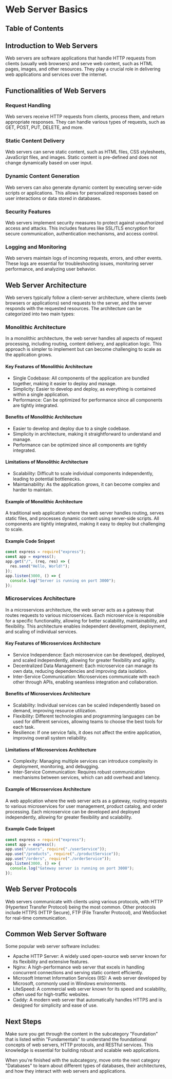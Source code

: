 
# Web Server Basics

## Table of Contents

## Introduction to Web Servers

Web servers are software applications that handle HTTP requests from clients (usually web browsers) and serve web content, such as HTML pages, images, and other resources. They play a crucial role in delivering web applications and services over the internet.

## Functionalities of Web Servers

### Request Handling

Web servers receive HTTP requests from clients, process them, and return appropriate responses. They can handle various types of requests, such as GET, POST, PUT, DELETE, and more.

### Static Content Delivery

Web servers can serve static content, such as HTML files, CSS stylesheets, JavaScript files, and images. Static content is pre-defined and does not change dynamically based on user input.

### Dynamic Content Generation

Web servers can also generate dynamic content by executing server-side scripts or applications. This allows for personalized responses based on user interactions or data stored in databases.

### Security Features

Web servers implement security measures to protect against unauthorized access and attacks. This includes features like SSL/TLS encryption for secure communication, authentication mechanisms, and access control.

### Logging and Monitoring

Web servers maintain logs of incoming requests, errors, and other events. These logs are essential for troubleshooting issues, monitoring server performance, and analyzing user behavior.

## Web Server Architecture

Web servers typically follow a client-server architecture, where clients (web browsers or applications) send requests to the server, and the server responds with the requested resources. The architecture can be categorized into two main types:

### Monolithic Architecture

In a monolithic architecture, the web server handles all aspects of request processing, including routing, content delivery, and application logic. This approach is simpler to implement but can become challenging to scale as the application grows.

#### Key Features of Monolithic Architecture

- Single Codebase: All components of the application are bundled together, making it easier to deploy and manage.
- Simplicity: Easier to develop and deploy, as everything is contained within a single application.
- Performance: Can be optimized for performance since all components are tightly integrated.

#### Benefits of Monolithic Architecture

- Easier to develop and deploy due to a single codebase.
- Simplicity in architecture, making it straightforward to understand and manage.
- Performance can be optimized since all components are tightly integrated.

#### Limitations of Monolithic Architecture

- Scalability: Difficult to scale individual components independently, leading to potential bottlenecks.
- Maintainability: As the application grows, it can become complex and harder to maintain.

#### Example of Monolithic Architecture

A traditional web application where the web server handles routing, serves static files, and processes dynamic content using server-side scripts. All components are tightly integrated, making it easy to deploy but challenging to scale.

#### Example Code Snippet

```javascript
const express = require("express");
const app = express();
app.get("/", (req, res) => {
  res.send("Hello, World!");
});
app.listen(3000, () => {
  console.log("Server is running on port 3000");
});
```

### Microservices Architecture

In a microservices architecture, the web server acts as a gateway that routes requests to various microservices. Each microservice is responsible for a specific functionality, allowing for better scalability, maintainability, and flexibility. This architecture enables independent development, deployment, and scaling of individual services.

#### Key Features of Microservices Architecture

- Service Independence: Each microservice can be developed, deployed, and scaled independently, allowing for greater flexibility and agility.
- Decentralized Data Management: Each microservice can manage its own data, reducing dependencies and improving data isolation.
- Inter-Service Communication: Microservices communicate with each other through APIs, enabling seamless integration and collaboration.

#### Benefits of Microservices Architecture

- Scalability: Individual services can be scaled independently based on demand, improving resource utilization.
- Flexibility: Different technologies and programming languages can be used for different services, allowing teams to choose the best tools for each task.
- Resilience: If one service fails, it does not affect the entire application, improving overall system reliability.

#### Limitations of Microservices Architecture

- Complexity: Managing multiple services can introduce complexity in deployment, monitoring, and debugging.
- Inter-Service Communication: Requires robust communication mechanisms between services, which can add overhead and latency.

#### Example of Microservices Architecture

A web application where the web server acts as a gateway, routing requests to various microservices for user management, product catalog, and order processing. Each microservice can be developed and deployed independently, allowing for greater flexibility and scalability.

#### Example Code Snippet

```javascript
const express = require("express");
const app = express();
app.use("/users", require("./userService"));
app.use("/products", require("./productService"));
app.use("/orders", require("./orderService"));
app.listen(3000, () => {
  console.log("Gateway server is running on port 3000");
});
```

## Web Server Protocols

Web servers communicate with clients using various protocols, with HTTP (Hypertext Transfer Protocol) being the most common. Other protocols include HTTPS (HTTP Secure), FTP (File Transfer Protocol), and WebSocket for real-time communication.

## Common Web Server Software

Some popular web server software includes:

- Apache HTTP Server: A widely used open-source web server known for its flexibility and extensive features.
- Nginx: A high-performance web server that excels in handling concurrent connections and serving static content efficiently.
- Microsoft Internet Information Services (IIS): A web server developed by Microsoft, commonly used in Windows environments.
- LiteSpeed: A commercial web server known for its speed and scalability, often used for high-traffic websites.
- Caddy: A modern web server that automatically handles HTTPS and is designed for simplicity and ease of use.

## Next Steps

Make sure you get through the content in the subcategory "Foundation" that is listed within "Fundamentals" to understand the foundational concepts of web servers, HTTP protocols, and RESTful services. This knowledge is essential for building robust and scalable web applications.

When you're finished with the subcategory, move onto the next category "Databases" to learn about different types of databases, their architectures, and how they interact with web servers and applications.

<BackToTop />
